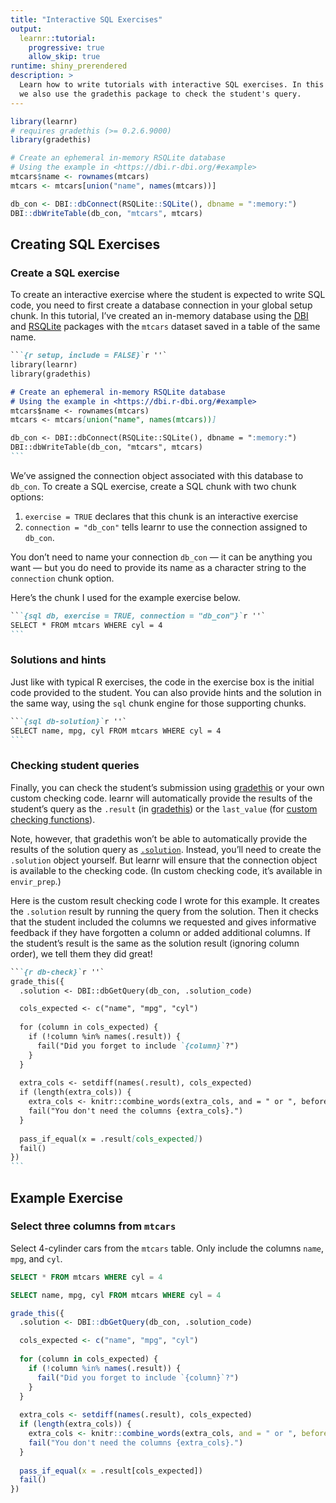 ```yaml
---
title: "Interactive SQL Exercises"
output:
  learnr::tutorial:
    progressive: true
    allow_skip: true
runtime: shiny_prerendered
description: >
  Learn how to write tutorials with interactive SQL exercises. In this example,
  we also use the gradethis package to check the student's query.
---
```


```r
library(learnr)
# requires gradethis (>= 0.2.6.9000)
library(gradethis)

# Create an ephemeral in-memory RSQLite database
# Using the example in <https://dbi.r-dbi.org/#example>
mtcars$name <- rownames(mtcars)
mtcars <- mtcars[union("name", names(mtcars))]

db_con <- DBI::dbConnect(RSQLite::SQLite(), dbname = ":memory:")
DBI::dbWriteTable(db_con, "mtcars", mtcars)
```

## Creating SQL Exercises

### Create a SQL exercise

To create an interactive exercise where the student is expected to write SQL code, you need to first create a database connection in your global setup chunk.
In this tutorial, I've created an in-memory database using the [DBI] and [RSQLite] packages with the `mtcars` dataset saved in a table of the same name.

````markdown
```{r setup, include = FALSE}`r ''`
library(learnr)
library(gradethis)

# Create an ephemeral in-memory RSQLite database
# Using the example in <https://dbi.r-dbi.org/#example>
mtcars$name <- rownames(mtcars)
mtcars <- mtcars[union("name", names(mtcars))]

db_con <- DBI::dbConnect(RSQLite::SQLite(), dbname = ":memory:")
DBI::dbWriteTable(db_con, "mtcars", mtcars)
```
````

We've assigned the connection object associated with this database to `db_con`.
To create a SQL exercise, create a SQL chunk with two chunk options:

1. `exercise = TRUE` declares that this chunk is an interactive exercise
1. `connection = "db_con"` tells learnr to use the connection assigned to `db_con`.

You don't need to name your connection `db_con` — it can be anything you want — but you do need to provide its name as a character string to the `connection` chunk option.

Here's the chunk I used for the example exercise below.

````markdown
```{sql db, exercise = TRUE, connection = "db_con"}`r ''`
SELECT * FROM mtcars WHERE cyl = 4
```
````

### Solutions and hints

Just like with typical R exercises, the code in the exercise box is the initial code provided to the student.
You can also provide hints and the solution in the same way, using the `sql` chunk engine for those supporting chunks.

````markdown
```{sql db-solution}`r ''`
SELECT name, mpg, cyl FROM mtcars WHERE cyl = 4
```
````

### Checking student queries

Finally, you can check the student's submission using [gradethis] or your own custom checking code.
learnr will automatically provide the results of the student's query as the `.result` (in [gradethis](https://pkgs.rstudio.com/gradethis/articles/gradethis.html#writing-custom-logic)) or the `last_value` (for [custom checking functions](https://rstudio.github.io/learnr/articles/exercises.html#checking-results)).

Note, however, that gradethis won't be able to automatically provide the results of the solution query as [`.solution`](https://pkgs.rstudio.com/gradethis/reference/grade_this-objects.html).
Instead, you'll need to create the `.solution` object yourself.
But learnr will ensure that the connection object is available to the checking code.
(In custom checking code, it's available in `envir_prep`.)

Here is the custom result checking code I wrote for this example.
It creates the `.solution` result by running the query from the solution.
Then it checks that the student included the columns we requested and gives informative feedback if they have forgotten a column or added additional columns.
If the student's result is the same as the solution result (ignoring column order),
we tell them they did great!

````markdown
```{r db-check}`r ''`
grade_this({
  .solution <- DBI::dbGetQuery(db_con, .solution_code)

  cols_expected <- c("name", "mpg", "cyl")
  
  for (column in cols_expected) {
    if (!column %in% names(.result)) {
      fail("Did you forget to include `{column}`?")
    }
  }
  
  extra_cols <- setdiff(names(.result), cols_expected)
  if (length(extra_cols)) {
    extra_cols <- knitr::combine_words(extra_cols, and = " or ", before = "`")
    fail("You don't need the columns {extra_cols}.")
  }
  
  pass_if_equal(x = .result[cols_expected])
  fail()
})
```
````

## Example Exercise

### Select three columns from `mtcars`

Select 4-cylinder cars from the `mtcars` table.
Only include the columns `name`, `mpg`, and `cyl`.

```sql
SELECT * FROM mtcars WHERE cyl = 4
```

```sql
SELECT name, mpg, cyl FROM mtcars WHERE cyl = 4
```

```r
grade_this({
  .solution <- DBI::dbGetQuery(db_con, .solution_code)

  cols_expected <- c("name", "mpg", "cyl")
  
  for (column in cols_expected) {
    if (!column %in% names(.result)) {
      fail("Did you forget to include `{column}`?")
    }
  }
  
  extra_cols <- setdiff(names(.result), cols_expected)
  if (length(extra_cols)) {
    extra_cols <- knitr::combine_words(extra_cols, and = " or ", before = "`")
    fail("You don't need the columns {extra_cols}.")
  }
  
  pass_if_equal(x = .result[cols_expected])
  fail()
})
```

[DBI]: https://dbi.r-dbi.org/
[RSQLite]: https://rsqlite.r-dbi.org/
[gradethis]: https://pkgs.rstudio.com/gradethis/
